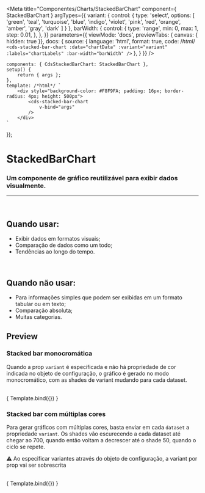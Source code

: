 
<Meta
	title="Componentes/Charts/StackedBarChart"
	component={ StackedBarChart }
	argTypes={{
		variant: {
			control: {
				type: 'select',
				options: [
				'green',
				'teal',
				'turquoise',
				'blue',
				'indigo',
				'violet',
				'pink',
				'red',
				'orange',
				'amber',
				'gray',
				'dark'
				]
			}
		},
		barWidth: {
			control: {
				type: 'range',
				min: 0,
				max: 1,
				step: 0.01,
			},
		},
	}}
	parameters={{
		viewMode: 'docs',
		previewTabs: { canvas: { hidden: true }},
		docs: {
			source: {
				language: 'html',
				format: true,
				code: /*html*/
`<cds-stacked-bar-chart
	:data="chartData"
	:variant="variant"
	:labels="chartLabels"
	:bar-width="barWidth"
/>`
			},
		}
	}}
/>

	components: { CdsStackedBarChart: StackedBarChart },
	setup() {
		return { args };
	},
	template: /*html*/ `
		<div style="background-color: #F8F9FA; padding: 16px; border-radius: 4px; height: 500px">
			<cds-stacked-bar-chart
				v-bind="args"
			/>
		</div>
	`
});

# StackedBarChart

### Um componente de gráfico reutilizável para exibir dados visualmente.
---
<br />

## Quando usar:
- Exibir dados em formatos visuais;
- Comparação de dados como um todo;
- Tendências ao longo do tempo.

<br />

## Quando não usar:
- Para informações simples que podem ser exibidas em um formato tabular ou em texto;
- Comparação absoluta;
- Muitas categorias.

## Preview

### __Stacked bar monocromática__

Quando a prop `variant` é especificada e não há propriedade de cor indicada no objeto de configuração,
o gráfico é gerado no modo monocromático, com as shades de variant mudando para cada dataset. 

<br />

<Canvas>
	<Story
		name="StackedBarChart"
		args={{
			labels: ['Janeiro','Fevereiro','Março', 'Abril', 'Maio'],
			variant: 'green',
			data: [
				{
					name: 'Ecocardiograma',
					datasets: [
						{
							label: 'Realizado',
							data: [50, 50, 50, 50, 50],
						},
					]
				},
				{
					name: 'Raio-X',
					datasets: [
						{
							label: 'Não realizado',
							data: [49, 84, 120, 78, 130],
						}
					]
				},
				{
					name: 'Tomografia',
					datasets: [
						{
							label: 'Não realizado',
							data: [38, 84, 120, 90, 45],
						}
					]
				}
			],
			barWidth: 1,
		}}
	>
	{ Template.bind({}) }
  </Story>
</Canvas>

<ArgsTable story="StackedBarChart" />

### __Stacked bar com múltiplas cores__

Para gerar gráficos com múltiplas cores, basta enviar em cada `dataset` a propriedade `variant`.
Os shades vão escurecendo a cada dataset até chegar ao 700, quando então voltam a decrescer até o shade 50, quando o ciclo se repete.

⚠️ Ao especificar variantes através do objeto de configuração, a variant por prop vai ser sobrescrita


<br />

<Canvas>
	<Story
		name="StackedBarChart2"
		args={{
			labels: [
				'0-5',
				'6-15',
				'16-24',
				'25-40',
				'41-64',
				'+65'
			],
			data: [
				{
					'name': 'Designers',
					'datasets': [
						{
							'label': 'Designers',
							'data': [
								49,
								84,
								120,
								78,
								130,
								10
							],
							variant: 'violet',
						}
					]
				},
				{
					'name': 'Desenvolvedores',
					'datasets': [
						{
							'label': 'Desenvolvedores',
							'data': [
								79,
								14,
								10,
								82,
								30,
								5
							],
							variant: 'blue',
						}
					]
				},
				{
					'name': 'QA',
					'datasets': [
						{
							'label': 'QA',
							'data': [
								10,
								50,
								30,
								60,
								50,
								20
							],
							variant: 'indigo',
						}
					]
				},
			],
			barWidth: 1,
		}}
	>
		{ Template.bind({}) }
	</Story>
</Canvas>

<ArgsTable story="StackedBarChart2" />
